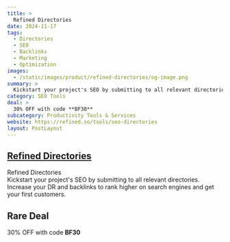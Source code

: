 ```yaml
---
title: >
  Refined Directories
date: 2024-11-17
tags:
  - Directories
  - SEO
  - Backlinks
  - Marketing
  - Optimization
images:
  - /static/images/product/refined-directories/og-image.png
summary: >
  Kickstart your project's SEO by submitting to all relevant directories. Increase your DR and backlinks to rank higher on search engines and get your first customers.
category: SEO Tools
deal: >
  30% OFF with code **BF30**
subcategory: Productivity Tools & Services
website: https://refined.so/tools/seo-directories
layout: PostLayout
---
```


## [Refined Directories](https://refined.so/tools/seo-directories)

Refined Directories <br/>
Kickstart your project's SEO by submitting to all relevant directories. Increase your DR and backlinks to rank higher on search engines and get your first customers.

## Rare Deal

30% OFF with code **BF30**
